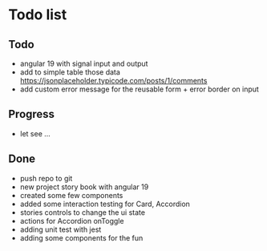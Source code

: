 
<Meta title="Overview" />

# Todo list

## Todo

- angular 19 with signal input and output
- add to simple table those data https://jsonplaceholder.typicode.com/posts/1/comments
- add custom error message for the reusable form + error border on input

## Progress

- let see ...

## Done

- push repo to git
- new project story book with angular 19
- created some few components
- added some interaction testing for Card, Accordion
- stories controls to change the ui state
- actions for Accordion onToggle
- adding unit test with jest
- adding some components for the fun
